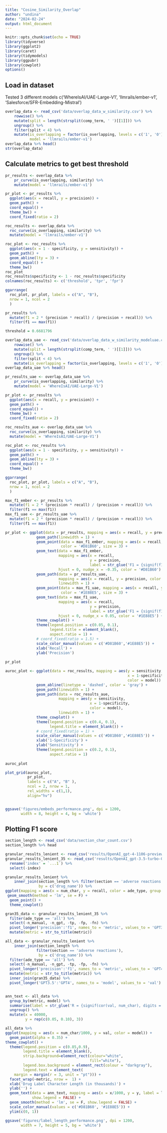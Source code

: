```yaml
---
title: "Cosine_Similarity_Overlap"
author: "undina"
date: "2024-02-24"
output: html_document
---
```


```r
knitr::opts_chunk$set(echo = TRUE)
library(tidyverse)
library(ggplot2)
library(caret)
library(tidymodels)
library(ggpubr)
library(cowplot)
options()
```

## Load in dataset

Tested 3 different models c('WhereIsAI/UAE-Large-V1',
'llmrails/ember-v1',
'Salesforce/SFR-Embedding-Mistral')

```r
overlap_data <- read_csv('data/overlap_data_w_similarity.csv') %>%
    rowwise() %>%
    mutate(split = length(strsplit(comp_term, ' ')[[1]])) %>%
    ungroup() %>%
    filter(split < 4) %>%
    mutate(is_overlapping = factor(is_overlapping, levels = c('1', '0')),
           model = 'llmrails/ember-v1')
overlap_data %>% head()
str(overlap_data)
```

## Calculate metrics to get best threshold

```r
pr_results <- overlap_data %>%
    pr_curve(is_overlapping, similarity) %>%
    mutate(model = 'llmrails/ember-v1')

pr_plot <- pr_results %>%
  ggplot(aes(x = recall, y = precision)) +
  geom_path() +
  coord_equal() +
  theme_bw() +
  coord_fixed(ratio = 2)
```



```r
roc_results <- overlap_data %>%
  roc_curve(is_overlapping, similarity) %>%
  mutate(model = 'llmrails/ember-v1')

roc_plot <- roc_results %>% 
  ggplot(aes(x = 1 - specificity, y = sensitivity)) +
  geom_path() +
  geom_abline(lty = 3) +
  coord_equal() +
  theme_bw()
roc_plot
roc_results$specificity <- 1 - roc_results$specificity
colnames(roc_results) <- c('threshold', 'tpr', 'fpr')
```

```r
ggarrange(
  roc_plot, pr_plot, labels = c("A", "B"),
  nrow = 1, ncol = 2
  )
```

```r
pr_results %>%
  mutate(f1 = 2 * (precision * recall) / (precision + recall)) %>%
  filter(f1 == max(f1))
```
```r
threshold = 0.6681796
```

```r
overlap_data_uae <- read_csv('data/overlap_data_w_similarity_modeluae.csv') %>%
    rowwise() %>%
    mutate(split = length(strsplit(comp_term, ' ')[[1]])) %>%
    ungroup() %>%
    filter(split < 4) %>%
    mutate(is_overlapping = factor(is_overlapping, levels = c('1', '0')))
overlap_data_uae %>% head()
```

```r
pr_results_uae <- overlap_data_uae %>%
    pr_curve(is_overlapping, similarity) %>%
    mutate(model = 'WhereIsAI/UAE-Large-V1')

pr_plot <- pr_results %>%
  ggplot(aes(x = recall, y = precision)) +
  geom_path() +
  coord_equal() +
  theme_bw() +
  coord_fixed(ratio = 2)

roc_results_aue <- overlap_data_uae %>%
  roc_curve(is_overlapping, similarity) %>%
  mutate(model = 'WhereIsAI/UAE-Large-V1')

roc_plot <- roc_results %>% 
  ggplot(aes(x = 1 - specificity, y = sensitivity)) +
  geom_path() +
  geom_abline(lty = 3) +
  coord_equal() +
  theme_bw()

ggarrange(
  roc_plot, pr_plot, labels = c("A", "B"),
  nrow = 1, ncol = 2
  )
```

```r
max_f1_ember <- pr_results %>%
  mutate(f1 = 2 * (precision * recall) / (precision + recall)) %>%
  filter(f1 == max(f1))
max_f1_uae <- pr_results_uae %>%
  mutate(f1 = 2 * (precision * recall) / (precision + recall)) %>%
  filter(f1 == max(f1))
```


```r
pr_plot <- ggplot(data = pr_results, mapping = aes(x = recall, y = precision, color = model)) +
              geom_path(linewidth = 1) +
              geom_point(data = max_f1_ember, mapping = aes(x = recall, y = precision),
                         color = '#D81B60', size = 3) + 
              geom_text(data = max_f1_ember,
                        mapping = aes(x = recall,
                                      y = precision,
                                      label = str_glue('F1 = {signif(f1, digits = 3)}')),
                        hjust = 0, nudge_x = -0.35, color = '#D81B60') +
              geom_path(data = pr_results_uae,
                        mapping = aes(x = recall, y = precision, color = model),
                        linewidth = 1) +
              geom_point(data = max_f1_uae, mapping = aes(x = recall, y = precision),
                         color = '#1E88E5', size = 3) +
              geom_text(data = max_f1_uae,
                        mapping = aes(x = recall,
                                      y = precision,
                                      label = str_glue('F1 = {signif(f1, digits = 3)}')),
                        hjust = 0, nudge_x = 0.05, color = '#1E88E5') +
              theme_cowplot() + 
              theme(legend.position = c(0.05, 0.1),
                    legend.title = element_blank(),
                    aspect.ratio = 1) +
              # coord_fixed(ratio = 1.5) +
              scale_color_manual(values = c('#D81B60','#1E88E5')) +
              xlab('Recall') + 
              ylab('Precision')
            
pr_plot 
```

```r
auroc_plot <- ggplot(data = roc_results, mapping = aes(y = sensitivity,
                                                       x = 1-specificity,
                                                       color = model)) +
              geom_abline(linetype = 'dashed', color = 'gray') + 
              geom_path(linewidth = 1) +
              geom_path(data = roc_results_aue,
                        mapping = aes(y = sensitivity,
                                      x = 1-specificity,
                                      color = model),
                        linewidth = 1) +
              theme_cowplot() + 
              theme(legend.position = c(0.4, 0.1),
                    legend.title = element_blank()) +
              # coord_fixed(ratio = 1) +
              scale_color_manual(values = c('#D81B60','#1E88E5')) +
              xlab('1-Specificity') + 
              ylab('Sensitivity') + 
              theme(legend.position = c(0.2, 0.1),
                    aspect.ratio = 1)
            
auroc_plot
```

```r
plot_grid(auroc_plot,
          pr_plot,
          labels = c("A", "B" ),
          ncol = 2, nrow = 1,
          rel_widths = c(1,1),
          align="hv")


ggsave('figures/embeds_performance.png', dpi = 1200,
       width = 8, height = 4, bg = 'white')
```



## Plotting F1 score

```r
section_length <- read_csv('data/section_char_count.csv')
section_length %>% head
```



```r
granular_results_lenient <- read_csv('results/OpenAI_gpt-4-1106-preview_fatal-prompt-v2_no-system-prompt_temp0_train_run0_lenient_granular.csv')
granular_results_lenient_35 <- read_csv('results/OpenAI_gpt-3.5-turbo-0125_fatal-prompt-v2_no-system-prompt_temp0_train_run0_lenient_granular.csv') %>%
  rename('index' = `...1`) %>%
  select(-index)

granular_results_lenient %>% 
    inner_join(section_length %>% filter(section == 'adverse reactions'),
               by = c('drug_name')) %>%
ggplot(mapping = aes(x = num_char, y = recall, color = ade_type, group = ade_type)) +
 geom_smooth(method = 'lm', se = F) +
  geom_point() + 
  theme_cowplot()
```

```r
gran35_data <- granular_results_lenient_35 %>%
  filter(ade_type == 'all') %>%
  select(-n_manual, -n_gpt, -tp, -fp, -fn) %>%
  pivot_longer('precision':'f1', names_to = 'metric', values_to = 'GPT3.5') %>%
  mutate(metric = str_to_title(metric))
```


```r
all_data <- granular_results_lenient %>% 
    inner_join(section_length %>% 
              filter(section == 'adverse reactions'),
               by = c('drug_name')) %>%
  filter(ade_type == 'all') %>%
  select(-n_manual, -n_gpt, -tp, -fp, -fn) %>%
  pivot_longer('precision':'f1', names_to = 'metric', values_to = 'GPT4') %>%
  mutate(metric = str_to_title(metric)) %>%
  inner_join(gran35_data) %>%
  pivot_longer('GPT3.5':'GPT4', names_to = 'model', values_to = 'val')


ann_text <- all_data %>%
  group_by(metric, model) %>%
  summarise(label = str_glue('R = {signif(cor(val, num_char), digits = 2)}')) %>%
  ungroup() %>%
  mutate(x = 40000,
         y = rep(c(0.05, 0.10), 3))

all_data %>% 
ggplot(mapping = aes(x = num_char/1000, y = val, color = model)) +
  geom_point(alpha = 0.35) +
theme_cowplot() +
  theme(legend.position = c(0.85,0.9),
        legend.title = element_blank(),
        strip.background=element_rect(colour="white",
                                      fill="white"),
        legend.box.background = element_rect(colour = "darkgray"),
        legend.text = element_text(
    margin = margin(r = 3, unit = "pt"))) +
  facet_wrap(~metric, nrow =  1) +
  xlab('Drug Label Character Length (in thousands)') +
  ylab('') +
  geom_text(data = ann_text, mapping = aes(x = x/1000, y = y, label = label),
            show.legend = FALSE) +
  geom_smooth(method = 'lm', se = F, show.legend = FALSE) +
  scale_color_manual(values = c('#D81B60', '#1E88E5')) +
  ylim(c(0, 1))

ggsave('figures/label_length_performance.png', dpi = 1200,
       width = 7, height = 5, bg = 'white')
```







